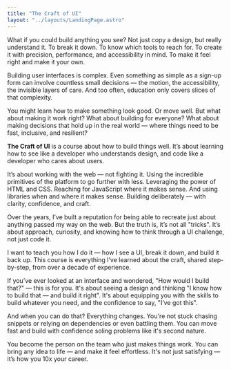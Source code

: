 ```yaml
---
title: "The Craft of UI"
layout: "../layouts/LandingPage.astro"
---
```

What if you could build anything you see? Not just copy a design, but really understand it. To break it down. To know which tools to reach for. To create it with precision, performance, and accessibility in mind. To make it feel right and make it your own.

Building user interfaces is complex. Even something as simple as a sign-up form can involve countless small decisions — the motion, the accessibility, the invisible layers of care. And too often, education only covers slices of that complexity.

You might learn how to make something look good. Or move well. But what about making it work right? What about building for everyone? What about making decisions that hold up in the real world — where things need to be fast, inclusive, and resilient?

__The Craft of UI__ is a course about how to build things well. It’s about learning how to see like a developer who understands design, and code like a developer who cares about users.

It’s about working with the web — not fighting it. Using the incredible primitives of the platform to go further with less. Leveraging the power of HTML and CSS. Reaching for JavaScript where it makes sense. And using libraries when and where it makes sense. Building deliberately — with clarity, confidence, and craft.

Over the years, I’ve built a reputation for being able to recreate just about anything passed my way on the web. But the truth is, it’s not all "tricks". It’s about approach, curiosity, and knowing how to think through a UI challenge, not just code it.

I want to teach you how I do it — how I see a UI, break it down, and build it back up. This course is everything I’ve learned about the craft, shared step-by-step, from over a decade of experience.

If you’ve ever looked at an interface and wondered, "How would I build that?" — this is for you. It's about seeing a design and thinking "I know how to build that — and build it right". It's about equipping you with the skills to build whatever you need, and the confidence to say, "I’ve got this".

And when you can do that? Everything changes. You're not stuck chasing snippets or relying on dependencies or even battling them. You can move fast and build with confidence soling problems like it's second nature.

You become the person on the team who just makes things work.
You can bring any idea to life — and make it feel effortless.
It's not just satisfying — it’s how you 10x your career.

